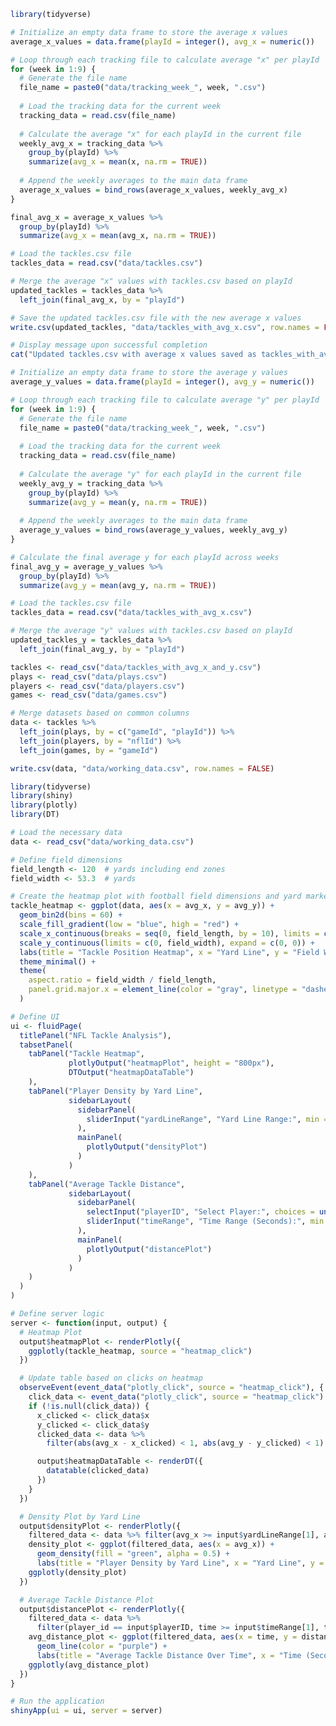 ```r
library(tidyverse)

# Initialize an empty data frame to store the average x values
average_x_values = data.frame(playId = integer(), avg_x = numeric())

# Loop through each tracking file to calculate average "x" per playId
for (week in 1:9) {
  # Generate the file name
  file_name = paste0("data/tracking_week_", week, ".csv")
  
  # Load the tracking data for the current week
  tracking_data = read.csv(file_name)
  
  # Calculate the average "x" for each playId in the current file
  weekly_avg_x = tracking_data %>%
    group_by(playId) %>%
    summarize(avg_x = mean(x, na.rm = TRUE))
  
  # Append the weekly averages to the main data frame
  average_x_values = bind_rows(average_x_values, weekly_avg_x)
}

final_avg_x = average_x_values %>%
  group_by(playId) %>%
  summarize(avg_x = mean(avg_x, na.rm = TRUE))

# Load the tackles.csv file
tackles_data = read.csv("data/tackles.csv")

# Merge the average "x" values with tackles.csv based on playId
updated_tackles = tackles_data %>%
  left_join(final_avg_x, by = "playId")

# Save the updated tackles.csv file with the new average x values
write.csv(updated_tackles, "data/tackles_with_avg_x.csv", row.names = FALSE)

# Display message upon successful completion
cat("Updated tackles.csv with average x values saved as tackles_with_avg_x.csv\n")
```

```r
# Initialize an empty data frame to store the average y values
average_y_values = data.frame(playId = integer(), avg_y = numeric())

# Loop through each tracking file to calculate average "y" per playId
for (week in 1:9) {
  # Generate the file name
  file_name = paste0("data/tracking_week_", week, ".csv")
  
  # Load the tracking data for the current week
  tracking_data = read.csv(file_name)
  
  # Calculate the average "y" for each playId in the current file
  weekly_avg_y = tracking_data %>%
    group_by(playId) %>%
    summarize(avg_y = mean(y, na.rm = TRUE))
  
  # Append the weekly averages to the main data frame
  average_y_values = bind_rows(average_y_values, weekly_avg_y)
}

# Calculate the final average y for each playId across weeks
final_avg_y = average_y_values %>%
  group_by(playId) %>%
  summarize(avg_y = mean(avg_y, na.rm = TRUE))

# Load the tackles.csv file
tackles_data = read.csv("data/tackles_with_avg_x.csv")

# Merge the average "y" values with tackles.csv based on playId
updated_tackles_y = tackles_data %>%
  left_join(final_avg_y, by = "playId")
```


```r
tackles <- read_csv("data/tackles_with_avg_x_and_y.csv")
plays <- read_csv("data/plays.csv")
players <- read_csv("data/players.csv")
games <- read_csv("data/games.csv")

# Merge datasets based on common columns
data <- tackles %>%
  left_join(plays, by = c("gameId", "playId")) %>%
  left_join(players, by = "nflId") %>%
  left_join(games, by = "gameId")

write.csv(data, "data/working_data.csv", row.names = FALSE)
```

```r
library(tidyverse)
library(shiny)
library(plotly)
library(DT)

# Load the necessary data
data <- read_csv("data/working_data.csv")

# Define field dimensions
field_length <- 120  # yards including end zones
field_width <- 53.3  # yards

# Create the heatmap plot with football field dimensions and yard markers
tackle_heatmap <- ggplot(data, aes(x = avg_x, y = avg_y)) +
  geom_bin2d(bins = 60) +
  scale_fill_gradient(low = "blue", high = "red") +
  scale_x_continuous(breaks = seq(0, field_length, by = 10), limits = c(0, field_length), expand = c(0, 0)) +
  scale_y_continuous(limits = c(0, field_width), expand = c(0, 0)) +
  labs(title = "Tackle Position Heatmap", x = "Yard Line", y = "Field Width (Yards)") +
  theme_minimal() +
  theme(
    aspect.ratio = field_width / field_length,
    panel.grid.major.x = element_line(color = "gray", linetype = "dashed")
  )

# Define UI
ui <- fluidPage(
  titlePanel("NFL Tackle Analysis"),
  tabsetPanel(
    tabPanel("Tackle Heatmap",
             plotlyOutput("heatmapPlot", height = "800px"),
             DTOutput("heatmapDataTable")
    ),
    tabPanel("Player Density by Yard Line",
             sidebarLayout(
               sidebarPanel(
                 sliderInput("yardLineRange", "Yard Line Range:", min = 0, max = field_length, value = c(0, field_length))
               ),
               mainPanel(
                 plotlyOutput("densityPlot")
               )
             )
    ),
    tabPanel("Average Tackle Distance",
             sidebarLayout(
               sidebarPanel(
                 selectInput("playerID", "Select Player:", choices = unique(data$player_id)),
                 sliderInput("timeRange", "Time Range (Seconds):", min = 0, max = 60, value = c(0, 60))
               ),
               mainPanel(
                 plotlyOutput("distancePlot")
               )
             )
    )
  )
)

# Define server logic
server <- function(input, output) {
  # Heatmap Plot
  output$heatmapPlot <- renderPlotly({
    ggplotly(tackle_heatmap, source = "heatmap_click")
  })

  # Update table based on clicks on heatmap
  observeEvent(event_data("plotly_click", source = "heatmap_click"), {
    click_data <- event_data("plotly_click", source = "heatmap_click")
    if (!is.null(click_data)) {
      x_clicked <- click_data$x
      y_clicked <- click_data$y
      clicked_data <- data %>%
        filter(abs(avg_x - x_clicked) < 1, abs(avg_y - y_clicked) < 1)

      output$heatmapDataTable <- renderDT({
        datatable(clicked_data)
      })
    }
  })

  # Density Plot by Yard Line
  output$densityPlot <- renderPlotly({
    filtered_data <- data %>% filter(avg_x >= input$yardLineRange[1], avg_x <= input$yardLineRange[2])
    density_plot <- ggplot(filtered_data, aes(x = avg_x)) +
      geom_density(fill = "green", alpha = 0.5) +
      labs(title = "Player Density by Yard Line", x = "Yard Line", y = "Density")
    ggplotly(density_plot)
  })

  # Average Tackle Distance Plot
  output$distancePlot <- renderPlotly({
    filtered_data <- data %>%
      filter(player_id == input$playerID, time >= input$timeRange[1], time <= input$timeRange[2])
    avg_distance_plot <- ggplot(filtered_data, aes(x = time, y = distance)) +
      geom_line(color = "purple") +
      labs(title = "Average Tackle Distance Over Time", x = "Time (Seconds)", y = "Distance (Yards)")
    ggplotly(avg_distance_plot)
  })
}

# Run the application
shinyApp(ui = ui, server = server)



```

